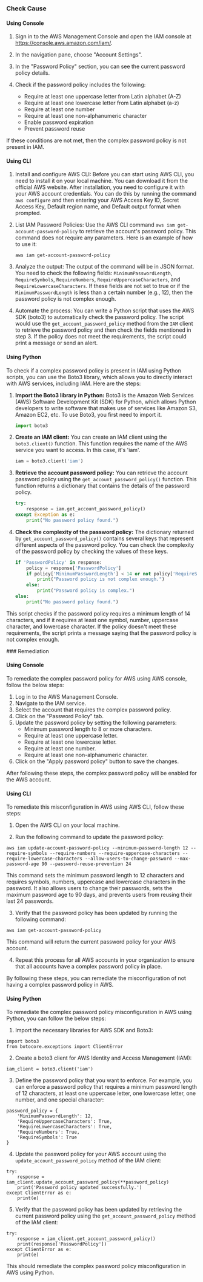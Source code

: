 

<Tabs><Tab title='Cause'>
### Check Cause

#### Using Console

1. Sign in to the AWS Management Console and open the IAM console at https://console.aws.amazon.com/iam/.

2. In the navigation pane, choose "Account Settings". 

3. In the "Password Policy" section, you can see the current password policy details. 

4. Check if the password policy includes the following: 
   - Require at least one uppercase letter from Latin alphabet (A-Z)
   - Require at least one lowercase letter from Latin alphabet (a-z)
   - Require at least one number
   - Require at least one non-alphanumeric character
   - Enable password expiration
   - Prevent password reuse

If these conditions are not met, then the complex password policy is not present in IAM.

#### Using CLI

1. Install and configure AWS CLI: Before you can start using AWS CLI, you need to install it on your local machine. You can download it from the official AWS website. After installation, you need to configure it with your AWS account credentials. You can do this by running the command `aws configure` and then entering your AWS Access Key ID, Secret Access Key, Default region name, and Default output format when prompted.

2. List IAM Password Policies: Use the AWS CLI command `aws iam get-account-password-policy` to retrieve the account's password policy. This command does not require any parameters. Here is an example of how to use it:

   ```
   aws iam get-account-password-policy
   ```

3. Analyze the output: The output of the command will be in JSON format. You need to check the following fields: `MinimumPasswordLength`, `RequireSymbols`, `RequireNumbers`, `RequireUppercaseCharacters`, and `RequireLowercaseCharacters`. If these fields are not set to true or if the `MinimumPasswordLength` is less than a certain number (e.g., 12), then the password policy is not complex enough.

4. Automate the process: You can write a Python script that uses the AWS SDK (boto3) to automatically check the password policy. The script would use the `get_account_password_policy` method from the `IAM` client to retrieve the password policy and then check the fields mentioned in step 3. If the policy does not meet the requirements, the script could print a message or send an alert.

#### Using Python

To check if a complex password policy is present in IAM using Python scripts, you can use the Boto3 library, which allows you to directly interact with AWS services, including IAM. Here are the steps:

1. **Import the Boto3 library in Python:**
   Boto3 is the Amazon Web Services (AWS) Software Development Kit (SDK) for Python, which allows Python developers to write software that makes use of services like Amazon S3, Amazon EC2, etc. To use Boto3, you first need to import it.

   ```python
   import boto3
   ```

2. **Create an IAM client:**
   You can create an IAM client using the `boto3.client()` function. This function requires the name of the AWS service you want to access. In this case, it's 'iam'.

   ```python
   iam = boto3.client('iam')
   ```

3. **Retrieve the account password policy:**
   You can retrieve the account password policy using the `get_account_password_policy()` function. This function returns a dictionary that contains the details of the password policy.

   ```python
   try:
       response = iam.get_account_password_policy()
   except Exception as e:
       print("No password policy found.")
   ```

4. **Check the complexity of the password policy:**
   The dictionary returned by `get_account_password_policy()` contains several keys that represent different aspects of the password policy. You can check the complexity of the password policy by checking the values of these keys.

   ```python
   if 'PasswordPolicy' in response:
       policy = response['PasswordPolicy']
       if policy['MinimumPasswordLength'] < 14 or not policy['RequireSymbols'] or not policy['RequireNumbers'] or not policy['RequireUppercaseCharacters'] or not policy['RequireLowercaseCharacters']:
           print("Password policy is not complex enough.")
       else:
           print("Password policy is complex.")
   else:
       print("No password policy found.")
   ```

This script checks if the password policy requires a minimum length of 14 characters, and if it requires at least one symbol, number, uppercase character, and lowercase character. If the policy doesn't meet these requirements, the script prints a message saying that the password policy is not complex enough.

</Tab>

<Tab title='Remediation'>
### Remediation

#### Using Console

To remediate the complex password policy for AWS using AWS console, follow the below steps:

1. Log in to the AWS Management Console.
2. Navigate to the IAM service.
3. Select the account that requires the complex password policy.
4. Click on the "Password Policy" tab.
5. Update the password policy by setting the following parameters:
   - Minimum password length to 8 or more characters.
   - Require at least one uppercase letter.
   - Require at least one lowercase letter.
   - Require at least one number.
   - Require at least one non-alphanumeric character.
6. Click on the "Apply password policy" button to save the changes.

After following these steps, the complex password policy will be enabled for the AWS account.

#### Using CLI

To remediate this misconfiguration in AWS using AWS CLI, follow these steps:

1. Open the AWS CLI on your local machine.

2. Run the following command to update the password policy:

```
aws iam update-account-password-policy --minimum-password-length 12 --require-symbols --require-numbers --require-uppercase-characters --require-lowercase-characters --allow-users-to-change-password --max-password-age 90 --password-reuse-prevention 24
```

This command sets the minimum password length to 12 characters and requires symbols, numbers, uppercase and lowercase characters in the password. It also allows users to change their passwords, sets the maximum password age to 90 days, and prevents users from reusing their last 24 passwords.

3. Verify that the password policy has been updated by running the following command:

```
aws iam get-account-password-policy
```

This command will return the current password policy for your AWS account.

4. Repeat this process for all AWS accounts in your organization to ensure that all accounts have a complex password policy in place.

By following these steps, you can remediate the misconfiguration of not having a complex password policy in AWS.

#### Using Python

To remediate the complex password policy misconfiguration in AWS using Python, you can follow the below steps:

1. Import the necessary libraries for AWS SDK and Boto3:

```
import boto3
from botocore.exceptions import ClientError
```

2. Create a boto3 client for AWS Identity and Access Management (IAM):

```
iam_client = boto3.client('iam')
```

3. Define the password policy that you want to enforce. For example, you can enforce a password policy that requires a minimum password length of 12 characters, at least one uppercase letter, one lowercase letter, one number, and one special character:

```
password_policy = {
    'MinimumPasswordLength': 12,
    'RequireUppercaseCharacters': True,
    'RequireLowercaseCharacters': True,
    'RequireNumbers': True,
    'RequireSymbols': True
}
```

4. Update the password policy for your AWS account using the `update_account_password_policy` method of the IAM client:

```
try:
    response = iam_client.update_account_password_policy(**password_policy)
    print('Password policy updated successfully.')
except ClientError as e:
    print(e)
```

5. Verify that the password policy has been updated by retrieving the current password policy using the `get_account_password_policy` method of the IAM client:

```
try:
    response = iam_client.get_account_password_policy()
    print(response['PasswordPolicy'])
except ClientError as e:
    print(e)
```

This should remediate the complex password policy misconfiguration in AWS using Python.


</Tab>
</Tabs>
